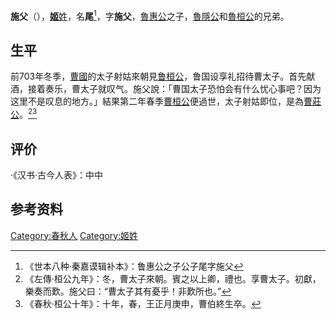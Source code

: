 {{模板:Infobox 先秦人物
|名稱=施父
|姓=[[姬姓|姬]]
|氏=
|名=尾
|字=施父
|别名=
|别字=
|諡号=
|官位=
|時代=春秋
|國家=魯國
|身份=[[魯國|魯國]]大夫
|出生=
|逝世=
|父=[[魯惠公|魯惠公]]
|子女=[[施伯|施伯]]
}}
'''施父'''（{{bd|？||？||catIdx=J姬}}），[[姬姓|'''姬'''姓]]，名'''尾'''<ref>《世本八种·秦嘉谟辑补本》：鲁惠公之子公子尾字施父</ref>，字'''施父'''，[[魯惠公|魯惠公]]之子，[[魯隱公|魯隱公]]和[[魯桓公|魯桓公]]的兄弟。
==生平==
前703年冬季，[[曹國|曹國]]的太子射姑來朝見[[鲁桓公|鲁桓公]]，鲁国设享礼招待曹太子。首先献酒，接着奏乐，曹太子就叹气。施父說：「曹国太子恐怕会有什么忧心事吧？因为这里不是叹息的地方。」結果第二年春季[[曹桓公|曹桓公]]便過世，太子射姑即位，是為[[曹莊公|曹莊公]]。<ref>《左傳·桓公九年》：冬，曹太子來朝。賓之以上卿，禮也。享曹太子。初獻，樂奏而歎。施父曰：“曹太子其有憂乎！非歎所也。”</ref><ref>《春秋·桓公十年》：十年，春，王正月庚申，曹伯終生卒。</ref>

==评价==
·《汉书·古今人表》：中中

==参考资料==
{{reflist}}

[[Category:春秋人|Category:春秋人]]
[[Category:姬姓|Category:姬姓]]